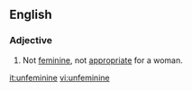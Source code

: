 ==English==

===Adjective===
{{en-adj}}

#Not [[feminine]], not [[appropriate]] for a woman.

[[it:unfeminine]]
[[vi:unfeminine]]